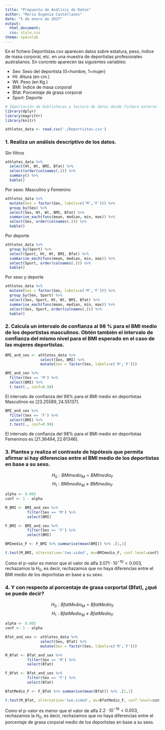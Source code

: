 ```yaml
---
title: "Propuesta de Análisis de Datos"
author: "María Eugenia Castellanos"
date: "5 de enero de 2017"
output: 
  html_document: 
  css: style.css
theme: spacelab
---
```

  

En el fichero Deportistas.csv aparecen datos sobre estatura, peso, ı́ndice de masa corporal, etc. en una muestra de deportistas profesionales australianos.
En concreto aparecen las siguientes variables:

* Sex: Sexo del deportista (0=hombre, 1=mujer)
* Ht: Altura (en cm.)
* Wt: Peso (en Kg.)
* BMI: Índice de masa corporal
* Bfat: Porcentaje de grasa corporal
* Sport: Deporte

```r
# Importación de bibliotecas y lectura de datos desde fichero externo
library(dplyr)
library(magrittr)
library(knitr)

athletes_data <- read.csv('./Deportistas.csv')
```

### 1. Realiza un análisis descriptivo de los datos.

Sin filtros
```r
athletes_data %>%
  select(Ht, Wt, BMI, Bfat) %>%
  select(order(colnames(.))) %>%
  summary() %>%
  kable()
```

Por sexo: Masculino y Femenino
```r
athletes_data %>%
  mutate(Sex = factor(Sex, labels=c('M','F'))) %>% 
  group_by(Sex) %>%
  select(Sex, Ht, Wt, BMI, Bfat) %>%
  summarise_each(funs(mean, median, min, max)) %>%
  select(Sex, order(colnames(.))) %>%
  kable()
```

Por deporte
```r
athletes_data %>%
  group_by(Sport) %>%
  select(Sport, Ht, Wt, BMI, Bfat) %>%
  summarise_each(funs(mean, median, min, max)) %>%
  select(Sport, order(colnames(.))) %>%
  kable()
```

Por sexo y deporte
```r
athletes_data %>%
  mutate(Sex = factor(Sex, labels=c('M','F'))) %>%
  group_by(Sex, Sport) %>%
  select(Sex, Sport, Ht, Wt, BMI, Bfat) %>%
  summarise_each(funs(mean, median, min, max)) %>%
  select(Sex, Sport, order(colnames(.))) %>%  
  kable()
```

### 2. Calcula un intervalo de confianza al 98 % para el BMI medio de los deportistas masculinos. Obtén también el intervalo de confianza del mismo nivel para el BMI esperado en el caso de las mujeres deportistas.

```r
BMI_and_sex <- athletes_data %>%
                select(Sex, BMI) %>%
                mutate(Sex = factor(Sex, labels=c('M','F')))

BMI_and_sex %>%
  filter(Sex == 'M') %>%
  select(BMI) %>%
  t.test(., conf=0.98)
```

El intervalo de confianza del 98% para el BMI medio en deportistas Masculinos es $[23.25589, 24.55137]$.

```r
BMI_and_sex %>%
  filter(Sex == 'F') %>%
  select(BMI) %>%
  t.test(., conf=0.98)
```

El intervalo de confianza del 98% para el BMI medio en deportistas Femeninos es $[21.36494, 22.61346]$.

### 3. Plantea y realiza el contraste de hipótesis que permita afirmar si hay diferencias entre el BMI medio de los deportistas en base a su sexo.

$$H_0: BMImedio_M = BMImedio_F$$
$$H_1: BMImedio_M \neq BMImedio_F$$

```r
alpha <- 0.003
conf <- 1 - alpha

M_BMI <- BMI_and_sex %>%
          filter(Sex == 'M') %>%
          select(BMI)

F_BMI <- BMI_and_sex %>%
          filter(Sex == 'F') %>%
          select(BMI) 

BMImedio_F <- F_BMI %>% summarise(mean(BMI)) %>% .[1,1]

t.test(M_BMI, alternative='two.sided', mu=BMImedio_F, conf.level=conf)
```

Como el p-valor es menor que el valor de alfa $3.071·10^{-10} \lt 0.003$, rechazamos la $H_0$, es decir, rechazamos que no haya diferencias entre el BMI medio de los deportistas en base a su sexo.

### 4. Y con respecto al porcentaje de grasa corportal (Bfat), ¿qué se puede decir?

$$H_0: BfatMedio_M = BfatMedio_F$$
$$H_1: BfatMedio_M \neq BfatMedio_F$$

```r
alpha <- 0.003
conf <- 1 - alpha

Bfat_and_sex <- athletes_data %>%
                select(Sex, Bfat) %>%
                mutate(Sex = factor(Sex, labels=c('M','F')))

M_Bfat <- Bfat_and_sex %>%
          filter(Sex == 'M') %>%
          select(Bfat)

F_Bfat <- Bfat_and_sex %>%
          filter(Sex == 'F') %>%
          select(Bfat) 

BfatMedio_F <- F_Bfat %>% summarise(mean(Bfat)) %>% .[1,1]

t.test(M_Bfat, alternative='two.sided', mu=BfatMedio_F, conf.level=conf)
```

Como el p-valor es menor que el valor de alfa $2.2·10^{-16} \lt 0.003$, rechazamos la $H_0$, es decir, rechazamos que no haya diferencias entre el porcentaje de grasa corporal medio de los deportistas en base a su sexo.
